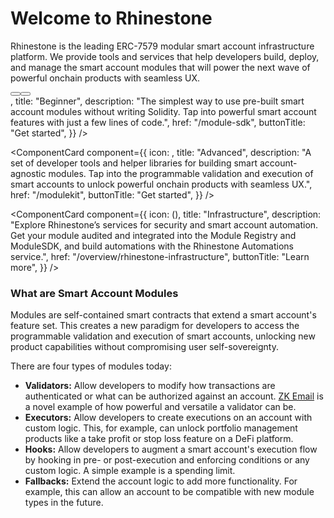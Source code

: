 
<Bleed>

# Welcome to Rhinestone

Rhinestone is the leading ERC-7579 modular smart account infrastructure platform. We provide tools and services that help developers build, deploy, and manage the smart account modules that will power the next wave of powerful onchain products with seamless UX.

<div className="flex flex-row justify-center gap-x-[10px] mb-8">
  <Button href="/module-sdk/tutorial-1" buttonComponent={"Get started"} />
  <Button href="http://t.me/kurt_larsen" buttonComponent={"Get in touch"} />
</div>

<Cards className="gap-x-[15px]">
<ComponentCard
  component={{
    icon: <SDKIcon width={48} height={48} />,
    title: "Beginner",
    description:
      "The simplest way to use pre-built smart account modules without writing Solidity. Tap into powerful smart account features with just a few lines of code.",
href: "/module-sdk",
buttonTitle: "Get started",
}}
/>

<ComponentCard
  component={{
    icon: <ModuleKitIcon width={48} height={48} />,
    title: "Advanced",
    description:
      "A set of developer tools and helper libraries for building smart account-agnostic modules. Tap into the programmable validation and execution of smart accounts to unlock powerful onchain products with seamless UX.",
    href: "/modulekit",
    buttonTitle: "Get started",
  }}
/>

<ComponentCard
  component={{
    icon: (<LogoIcon width={48} height={48}/>),
    title: "Infrastructure",
    description:
      "Explore Rhinestone’s services for security and smart account automation. Get your module audited and integrated into the Module Registry and ModuleSDK, and build automations with the Rhinestone Automations service.",
      href: "/overview/rhinestone-infrastructure",
      buttonTitle: "Learn more",
  }}
/>
</Cards>

### What are Smart Account Modules

Modules are self-contained smart contracts that extend a smart account's feature set. This creates a new paradigm for developers to access the programmable validation and execution of smart accounts, unlocking new product capabilities without compromising user self-sovereignty.

There are four types of modules today:

- **Validators:** Allow developers to modify how transactions are authenticated or what can be authorized against an account. [ZK Email](https://blog.rhinestone.wtf/private-email-recovery-with-zk-email-3405ce4d866e) is a novel example of how powerful and versatile a validator can be.
- **Executors:** Allow developers to create executions on an account with custom logic. This, for example, can unlock portfolio management products like a take profit or stop loss feature on a DeFi platform.
- **Hooks:** Allow developers to augment a smart account's execution flow by hooking in pre- or post-execution and enforcing conditions or any custom logic. A simple example is a spending limit.
- **Fallbacks:** Extend the account logic to add more functionality. For example, this can allow an account to be compatible with new module types in the future.

</Bleed>
